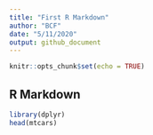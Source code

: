 ```yaml
---
title: "First R Markdown"
author: "BCF"
date: "5/11/2020"
output: github_document
---
```


```r
knitr::opts_chunk$set(echo = TRUE)
```

## R Markdown

```r

library(dplyr)
head(mtcars)

```


